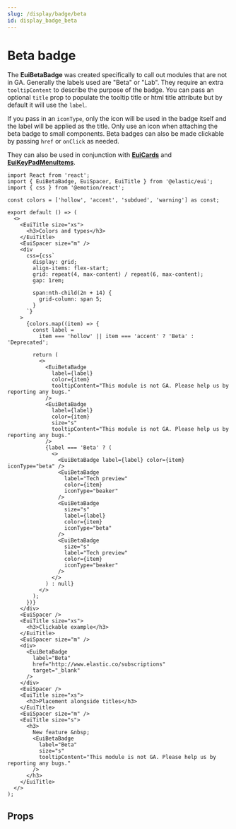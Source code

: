 ```yaml
---
slug: /display/badge/beta
id: display_badge_beta
---
```


# Beta badge

The **EuiBetaBadge** was created specifically to call out modules that are not in GA. Generally the labels used are "Beta" or "Lab". They require an extra `tooltipContent` to describe the purpose of the badge. You can pass an optional `title` prop to populate the tooltip title or html title attribute but by default it will use the `label`.

If you pass in an `iconType`, only the icon will be used in the badge itself and the label will be applied as the title. Only use an icon when attaching the beta badge to small components. Beta badges can also be made clickable by passing `href` or `onClick` as needed.

They can also be used in conjunction with [**EuiCards**](/docs/display/card) and [**EuiKeyPadMenuItems**](/docs/navigation/key-pad-menu).

```tsx interactive
import React from 'react';
import { EuiBetaBadge, EuiSpacer, EuiTitle } from '@elastic/eui';
import { css } from '@emotion/react';

const colors = ['hollow', 'accent', 'subdued', 'warning'] as const;

export default () => (
  <>
    <EuiTitle size="xs">
      <h3>Colors and types</h3>
    </EuiTitle>
    <EuiSpacer size="m" />
    <div
      css={css`
        display: grid;
        align-items: flex-start;
        grid: repeat(4, max-content) / repeat(6, max-content);
        gap: 1rem;

        span:nth-child(2n + 14) {
          grid-column: span 5;
        }
      `}
    >
      {colors.map((item) => {
        const label =
          item === 'hollow' || item === 'accent' ? 'Beta' : 'Deprecated';

        return (
          <>
            <EuiBetaBadge
              label={label}
              color={item}
              tooltipContent="This module is not GA. Please help us by reporting any bugs."
            />
            <EuiBetaBadge
              label={label}
              color={item}
              size="s"
              tooltipContent="This module is not GA. Please help us by reporting any bugs."
            />
            {label === 'Beta' ? (
              <>
                <EuiBetaBadge label={label} color={item} iconType="beta" />
                <EuiBetaBadge
                  label="Tech preview"
                  color={item}
                  iconType="beaker"
                />
                <EuiBetaBadge
                  size="s"
                  label={label}
                  color={item}
                  iconType="beta"
                />
                <EuiBetaBadge
                  size="s"
                  label="Tech preview"
                  color={item}
                  iconType="beaker"
                />
              </>
            ) : null}
          </>
        );
      })}
    </div>
    <EuiSpacer />
    <EuiTitle size="xs">
      <h3>Clickable example</h3>
    </EuiTitle>
    <EuiSpacer size="m" />
    <div>
      <EuiBetaBadge
        label="Beta"
        href="http://www.elastic.co/subscriptions"
        target="_blank"
      />
    </div>
    <EuiSpacer />
    <EuiTitle size="xs">
      <h3>Placement alongside titles</h3>
    </EuiTitle>
    <EuiSpacer size="m" />
    <EuiTitle size="s">
      <h3>
        New feature &nbsp;
        <EuiBetaBadge
          label="Beta"
          size="s"
          tooltipContent="This module is not GA. Please help us by reporting any bugs."
        />
      </h3>
    </EuiTitle>
  </>
);

```

## Props


<PropTable definition={docgen.EuiBetaBadge} />
